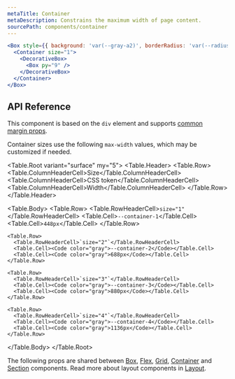 ```yaml
---
metaTitle: Container
metaDescription: Constrains the maximum width of page content.
sourcePath: components/container
---
```


```jsx live=true
<Box style={{ background: 'var(--gray-a2)', borderRadius: 'var(--radius-3)' }}>
  <Container size="1">
    <DecorativeBox>
      <Box py="9" />
    </DecorativeBox>
  </Container>
</Box>
```

## API Reference

This component is based on the `div` element and supports [common margin props](/themes/docs/theme/layout#margin-props).

<ThemesPropsTable name="container" />

Container sizes use the following `max-width` values, which may be customized if needed.

<Table.Root variant="surface" my="5">
  <Table.Header>
    <Table.Row>
      <Table.ColumnHeaderCell>Size</Table.ColumnHeaderCell>
      <Table.ColumnHeaderCell>CSS token</Table.ColumnHeaderCell>
      <Table.ColumnHeaderCell>Width</Table.ColumnHeaderCell>
    </Table.Row>
  </Table.Header>

  <Table.Body>
    <Table.Row>
      <Table.RowHeaderCell>`size="1"`</Table.RowHeaderCell>
      <Table.Cell><Code color="gray">--container-1</Code></Table.Cell>
      <Table.Cell><Code color="gray">448px</Code></Table.Cell>
    </Table.Row>

    <Table.Row>
      <Table.RowHeaderCell>`size="2"`</Table.RowHeaderCell>
      <Table.Cell><Code color="gray">--container-2</Code></Table.Cell>
      <Table.Cell><Code color="gray">688px</Code></Table.Cell>
    </Table.Row>

    <Table.Row>
      <Table.RowHeaderCell>`size="3"`</Table.RowHeaderCell>
      <Table.Cell><Code color="gray">--container-3</Code></Table.Cell>
      <Table.Cell><Code color="gray">880px</Code></Table.Cell>
    </Table.Row>

    <Table.Row>
      <Table.RowHeaderCell>`size="4"`</Table.RowHeaderCell>
      <Table.Cell><Code color="gray">--container-4</Code></Table.Cell>
      <Table.Cell><Code color="gray">1136px</Code></Table.Cell>
    </Table.Row>

  </Table.Body>
</Table.Root>

The following props are shared between [Box](./box), [Flex](./flex), [Grid](./grid), [Container](./container) and [Section](./section) components. Read more about layout components in [Layout](/themes/docs/overview/layout).

<ThemesPropsTable name="layout" />
